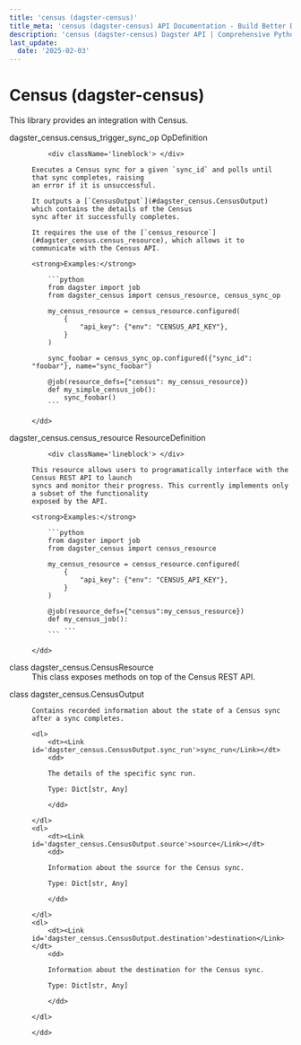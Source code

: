 ```yaml
---
title: 'census (dagster-census)'
title_meta: 'census (dagster-census) API Documentation - Build Better Data Pipelines | Python Reference Documentation for Dagster'
description: 'census (dagster-census) Dagster API | Comprehensive Python API documentation for Dagster, the data orchestration platform. Learn how to build, test, and maintain data pipelines with our detailed guides and examples.'
last_update:
  date: '2025-02-03'
---
```


<div class="section" id="census-dagster-census">

# Census (dagster-census)

This library provides an integration with Census.

<dl>
    <dt><Link id='dagster_census.census_trigger_sync_op'>dagster_census.census_trigger_sync_op OpDefinition</Link></dt>
    <dd>

        <div className='lineblock'> </div>

    Executes a Census sync for a given `sync_id` and polls until that sync completes, raising
    an error if it is unsuccessful.

    It outputs a [`CensusOutput`](#dagster_census.CensusOutput) which contains the details of the Census
    sync after it successfully completes.

    It requires the use of the [`census_resource`](#dagster_census.census_resource), which allows it to
    communicate with the Census API.

    <strong>Examples:</strong>

        ```python
        from dagster import job
        from dagster_census import census_resource, census_sync_op

        my_census_resource = census_resource.configured(
            {
                "api_key": {"env": "CENSUS_API_KEY"},
            }
        )

        sync_foobar = census_sync_op.configured({"sync_id": "foobar"}, name="sync_foobar")

        @job(resource_defs={"census": my_census_resource})
        def my_simple_census_job():
            sync_foobar()
        ```

    </dd>

</dl>
<dl>
    <dt><Link id='dagster_census.census_resource'>dagster_census.census_resource ResourceDefinition</Link></dt>
    <dd>

        <div className='lineblock'> </div>

    This resource allows users to programatically interface with the Census REST API to launch
    syncs and monitor their progress. This currently implements only a subset of the functionality
    exposed by the API.

    <strong>Examples:</strong>

        ```python
        from dagster import job
        from dagster_census import census_resource

        my_census_resource = census_resource.configured(
            {
                "api_key": {"env": "CENSUS_API_KEY"},
            }
        )

        @job(resource_defs={"census":my_census_resource})
        def my_census_job():
            ...
        ```

    </dd>

</dl>
<dl>
    <dt><Link id='dagster_census.CensusResource'>class dagster_census.CensusResource</Link></dt>
    <dd>
    This class exposes methods on top of the Census REST API.
    </dd>

</dl>
<dl>
    <dt><Link id='dagster_census.CensusOutput'>class dagster_census.CensusOutput</Link></dt>
    <dd>

    Contains recorded information about the state of a Census sync after a sync completes.

    <dl>
        <dt><Link id='dagster_census.CensusOutput.sync_run'>sync_run</Link></dt>
        <dd>

        The details of the specific sync run.

        Type: Dict[str, Any]

        </dd>

    </dl>
    <dl>
        <dt><Link id='dagster_census.CensusOutput.source'>source</Link></dt>
        <dd>

        Information about the source for the Census sync.

        Type: Dict[str, Any]

        </dd>

    </dl>
    <dl>
        <dt><Link id='dagster_census.CensusOutput.destination'>destination</Link></dt>
        <dd>

        Information about the destination for the Census sync.

        Type: Dict[str, Any]

        </dd>

    </dl>

    </dd>

</dl>
</div>
